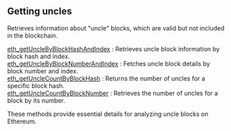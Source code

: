 
## Getting uncles

Retrieves information about "uncle" blocks, which are valid but not included in the blockchain.

[eth_getUncleByBlockHashAndIndex](/ethereum-api/gettinguncles/eth_getUncleByBlockHashAndIndex) : Retrieves uncle block information by block hash and index. \
[eth_getUncleByBlockNumberAndIndex](/ethereum-api/gettinguncles/eth_getUncleByBlockNumberAndIndex) : Fetches uncle block details by block number and index. \
[eth_getUncleCountByBlockHash](/ethereum-api/gettinguncles/eth_getUncleCountByBlockHash) : Returns the number of uncles for a specific block hash. \
[eth_getUncleCountByBlockNumber](/ethereum-api/gettinguncles/eth_getUncleCountByBlockNumber) : Retrieves the number of uncles for a block by its number.

These methods provide essential details for analyzing uncle blocks on Ethereum.

<Space h={16} />
<GetStarted />